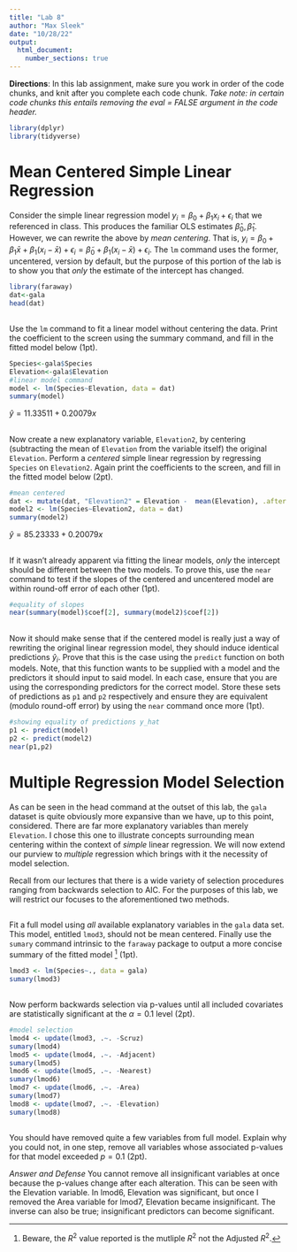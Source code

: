 ```yaml
---
title: "Lab 8"
author: "Max Sleek"
date: "10/28/22"
output: 
  html_document:
    number_sections: true
---
```


**Directions**: In this lab assignment, make sure you work in order of the code chunks, and knit after you complete each code chunk. *Take note: in certain code chunks this entails removing the eval = FALSE argument in the code header.*


```r
library(dplyr)
library(tidyverse)
```
# Mean Centered Simple Linear Regression

Consider the simple linear regression model $y_i = \beta_0 + \beta_1x_i + \epsilon_i$ that we referenced in class.  This produces the familiar OLS estimates $\hat{\beta}_0, \hat{\beta}_1$.  However, we can rewrite the above by *mean centering*.  That is, $y_i = \beta_0 + \beta_1\bar{x} +\beta_1(x_i-\bar{x}) + \epsilon_i  = \tilde{\beta}_0 +\beta_1(x_i-\bar{x}) + \epsilon_i$.  The `lm` command uses the former, uncentered, version by default, but the purpose of this portion of the lab is to show you that *only* the estimate of the intercept has changed.  



```r
library(faraway)
dat<-gala
head(dat)

```
## 

Use the `lm` command to fit a linear model without centering the data.  Print the coefficient to the screen using the summary command, and fill in the fitted model below (1pt).  



```r
Species<-gala$Species
Elevation<-gala$Elevation
#linear model command
model <- lm(Species~Elevation, data = dat)
summary(model)
```



$\hat{y}=11.33511 + 0.20079x$



##

Now create a new explanatory variable, `Elevation2`, by centering (subtracting the mean of `Elevation` from the variable itself) the original `Elevation`.  Perform a *centered* simple linear regression by regressing `Species` on `Elevation2`.  Again print the coefficients to the screen, and fill in the fitted model below (2pt).  

```r
#mean centered 
dat <- mutate(dat, "Elevation2" = Elevation -  mean(Elevation), .after = Elevation)
model2 <- lm(Species~Elevation2, data = dat)
summary(model2)
```



$\hat{y}=85.23333 + 0.20079x$



##

If it wasn't already apparent via fitting the linear models, *only* the intercept should be different between the two models.  To prove this, use the `near` command to test if the slopes of the centered and uncentered model are within round-off error of each other (1pt).  

```r
#equality of slopes 
near(summary(model)$coef[2], summary(model2)$coef[2])

```

##

Now it should make sense that if the centered model is really just a way of rewriting the original linear regression model, they should induce identical predictions $\hat{y}_i$.  Prove that this is the case using the `predict` function on both models.  Note, that this function wants to be supplied with a model and the predictors it should input to said model.  In each case, ensure that you are using the corresponding predictors for the correct model.  Store these sets of predictions as `p1` and `p2` respectively and ensure they are equivalent (modulo round-off error) by using the `near` command once more (1pt).   

```r
#showing equality of predictions y_hat
p1 <- predict(model)
p2 <- predict(model2)
near(p1,p2)

```


# Multiple Regression Model Selection 

As can be seen in the head command at the outset of this lab, the `gala` dataset is quite obviously more expansive than we have, up to this point, considered.  There are far more explanatory variables than merely `Elevation`.  I chose this one to illustrate concepts surrounding mean centering within the context of *simple* linear regression.  We will now extend our purview to *multiple* regression which brings with it the necessity of model selection.  

Recall from our lectures that there is a wide variety of selection procedures ranging from backwards selection to AIC.  For the purposes of this lab, we will restrict our focuses to the aforementioned two methods.    


##

Fit a full model using *all* available explanatory variables in the `gala` data set.  This model, entitled `lmod3`, should not be mean centered.  Finally use the `sumary` command intrinsic to the `faraway` package to output a more concise summary of the fitted model ^[Beware, the $R^2$ value reported is the mutliple $R^2$ not the Adjusted $R^2$.] (1pt).  

```r
lmod3 <- lm(Species~., data = gala)
sumary(lmod3)

```

## 

Now perform backwards selection via p-values until all included covariates are statistically significant at the $\alpha = 0.1$ level (2pt).  

```r
#model selection
lmod4 <- update(lmod3, .~. -Scruz)
sumary(lmod4)
lmod5 <- update(lmod4, .~. -Adjacent)
sumary(lmod5)
lmod6 <- update(lmod5, .~. -Nearest)
sumary(lmod6)
lmod7 <- update(lmod6, .~. -Area)
sumary(lmod7)
lmod8 <- update(lmod7, .~. -Elevation)
sumary(lmod8)
```

##

You should have removed quite a few variables from full model.  Explain why you could not, in one step, remove all variables whose associated p-values for that model exceeded $p=0.1$ (2pt). 

*Answer and Defense*
You cannot remove all insignificant variables at once because the p-values change after each alteration. This can be seen with the Elevation variable. In lmod6, Elevation was significant, but once I removed the Area variable for lmod7, Elevation became insignificant. The inverse can also be true; insignificant predictors can become significant.
